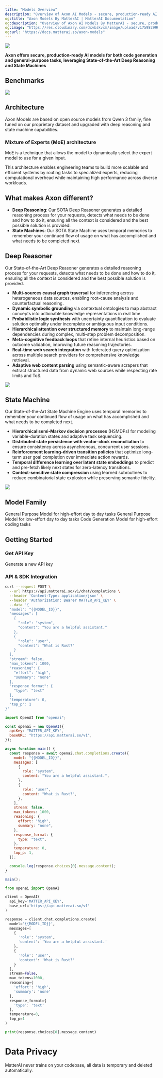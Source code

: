 ```yaml
---
title: "Models Overview"
description: "Overview of Axon AI Models - secure, production-ready AI models for general-purpose tasks, coding and deep-research."
og:title: "Axon Models By MatterAI | MatterAI Documentation"
og:description: "Overview of Axon AI Models By MatterAI - secure, production-ready AI models for general-purpose tasks, coding and deep-research."
og:image: "https://res.cloudinary.com/dxvbskvxm/image/upload/v1759829903/axon-models_n4c8t6.webp"
og:url: "https://docs.matterai.so/axon-models"
---
```


<Frame>
  <img
    src="https://res.cloudinary.com/dxvbskvxm/image/upload/v1759829903/axon-models_n4c8t6.webp"
    className="block"
  />
</Frame>

**Axon offers secure, production-ready AI models for both code generation and general-purpose tasks, leveraging State-of-the-Art Deep Reasoning and State Machines**

## Benchmarks

<Frame>
  <img src="/images/axon/axon-benchmarks.png" className="block" />
</Frame>

## Architecture

<Note>
  Axon Models are based on open source models from Qwen 3 family, fine tuned on
  our proprietary dataset and upgraded with deep reasoning and state machine
  capabilities.
</Note>

### Mixture of Experts (MoE) architecture

MoE is a technique that allows the model to dynamically select the expert model to use for a given input.

This architecture enables engineering teams to build more scalable and efficient systems by routing tasks to specialized experts, reducing computational overhead while maintaining high performance across diverse workloads.

## What makes Axon different?

- **Deep Reasoning**: Our SOTA Deep Reasoner generates a detailed reasoning process for your requests, detects what needs to be done and how to do it, ensuring all the context is considered and the best possible solution is provided.
- **State Machines**: Our SOTA State Machine uses temporal memories to remember your continued flow of usage on what has accomplished and what needs to be completed next.

## Deep Reasoner

Our State-of-the-Art Deep Reasoner generates a detailed reasoning process for your requests, detects what needs to be done and how to do it, ensuring all the context is considered and the best possible solution is provided.

- **Multi-sources causal graph traversal** for inferencing across heterogeneous data sources, enabling root-cause analysis and counterfactual reasoning.
- **Dynamic symbolic grounding** via contextual ontologies to map abstract concepts into actionable knowledge representations in real time.
- **Probabilistic logic synthesis** with uncertainty quantification to evaluate solution optimality under incomplete or ambiguous input conditions.
- **Hierarchical attention over structured memory** to maintain long-range dependencies during complex, multi-step problem decomposition.
- **Meta-cognitive feedback loops** that refine internal heuristics based on outcome validation, improving future reasoning trajectories.
- **Real-time web search integration** with federated query optimization across multiple search providers for comprehensive knowledge retrieval.
- **Adaptive web content parsing** using semantic-aware scrapers that extract structured data from dynamic web sources while respecting rate limits and ToS.

<Frame>
  <img src="/images/axon/axon-deep-reasoner.png" className="block" />
</Frame>

## State Machine

Our State-of-the-Art State Machine Engine uses temporal memories to remember your continued flow of usage on what has accomplished and what needs to be completed next.

- **Hierarchical semi-Markov decision processes** (HSMDPs) for modeling variable-duration states and adaptive task sequencing.
- **Distributed state persistence with vector-clock reconciliation** to ensure consistency across asynchronous, concurrent user sessions.
- **Reinforcement learning-driven transition policies** that optimize long-term user goal completion over immediate action rewards.
- **Temporal difference learning over latent state embeddings** to predict and pre-fetch likely next states for zero-latency transitions.
- **Context-sensitive state compression** using learned subroutines to reduce combinatorial state explosion while preserving semantic fidelity.

<Frame>
  <img src="/images/axon/axon-state-machine.png" className="block" />
</Frame>

## Model Family

<CardGroup cols={3}>
  <Card
    img="https://res.cloudinary.com/dxvbskvxm/image/upload/v1759829902/axon_mphl2c.webp"
    title="Axon 1"
    icon="brain-circuit"
    href="/axon"
  >
    General Purpose Model for high-effort day to day tasks
  </Card>
  <Card
    img="https://res.cloudinary.com/dxvbskvxm/image/upload/v1760447490/axon-mini_jjac8i.webp"
    title="Axon Mini 1"
    icon="microchip"
    href="/axon-mini"
  >
    General Purpose Model for low-effort day to day tasks
  </Card>
  <Card
    img="https://res.cloudinary.com/dxvbskvxm/image/upload/v1759829903/axon-code_kfrxe2.webp"
    title="Axon Code 1"
    icon="laptop-code"
    href="/axon-code"
  >
    Code Generation Model for high-effort coding tasks
  </Card>
</CardGroup>

## Getting Started

### Get API Key

<CardGroup cols={2}>
  <Card title="Get API Key" icon="key" href="/axon-ai/api-keys">
    Generate a new API key
  </Card>
</CardGroup>

### API & SDK Integration

<CodeGroup>

```bash cURL
curl --request POST \
  --url https://api.matterai.so/v1/chat/completions \
  --header 'Content-Type: application/json' \
  --header 'Authorization: Bearer MATTER_API_KEY' \
  --data '{
  "model": "{{MODEL_ID}}",
  "messages": [
    {
      "role": "system",
      "content": "You are a helpful assistant."
    },
    {
      "role": "user",
      "content": "What is Rust?"
    }
  ],
  "stream": false,
  "max_tokens": 1000,
  "reasoning": {
    "effort": "high",
    "summary": "none"
  },
  "response_format": {
    "type": "text"
  },
  "temperature": 0,
  "top_p": 1
}'
```

```javascript OpenAI NodeJS SDK
import OpenAI from "openai";

const openai = new OpenAI({
  apiKey: "MATTER_API_KEY",
  baseURL: "https://api.matterai.so/v1",
});

async function main() {
  const response = await openai.chat.completions.create({
    model: "{{MODEL_ID}}",
    messages: [
      {
        role: "system",
        content: "You are a helpful assistant.",
      },
      {
        role: "user",
        content: "What is Rust?",
      },
    ],
    stream: false,
    max_tokens: 1000,
    reasoning: {
      effort: "high",
      summary: "none",
    },
    response_format: {
      type: "text",
    },
    temperature: 0,
    top_p: 1,
  });

  console.log(response.choices[0].message.content);
}

main();
```

```python OpenAI Python SDK
from openai import OpenAI

client = OpenAI(
  api_key='MATTER_API_KEY',
  base_url='https://api.matterai.so/v1'
)

response = client.chat.completions.create(
  model='{{MODEL_ID}}',
  messages=[
    {
      'role': 'system',
      'content': 'You are a helpful assistant.'
    },
    {
      'role': 'user',
      'content': 'What is Rust?'
    }
  ],
  stream=False,
  max_tokens=1000,
  reasoning={
    'effort': 'high',
    'summary': 'none'
  },
  response_format={
    'type': 'text'
  },
  temperature=0,
  top_p=1
)

print(response.choices[0].message.content)
```

</CodeGroup>

# Data Privacy

<Note>
  MatterAI never trains on your codebase, all data is temporary and deleted
  automatically.
</Note>
